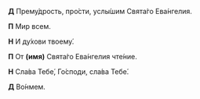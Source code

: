 **Д** Прему́дрость, про́сти, услы́шим Свята́го Ева́нгелия.

**П** Мир всем.

**Н** И ду́хови твоему́.

**П** От **(имя)** Свята́го Ева́нгелия чте́ние.

**Н** Сла́ва Тебе́, Го́споди, сла́ва Тебе́.

**Д** Во́нмем.
